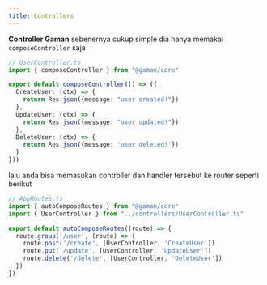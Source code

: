 ```yaml
---
title: Controllers
---
```


**Controller Gaman** sebenernya cukup simple dia hanya memakai `composeController` saja

```ts
// UserController.ts
import { composeController } from "@gaman/core"

export default composeController(() => ({
  CreateUser: (ctx) => {
    return Res.json({message: "user created!"})
  },
  UpdateUser: (ctx) => {
    return Res.json({message: "user updated!"})
  },
  DeleteUser: (ctx) => {
    return Res.json({message: 'user deleted!'})
  }
}))
```

lalu anda bisa memasukan controller dan handler tersebut ke router seperti berikut

```ts
// AppRoutes.ts
import { autoComposeRoutes } from "@gaman/core"
import { UserController } from "../controllers/UserController.ts"

export default autoComposeRoutes((route) => {
  route.group('/user', (route) => {
    route.post('/create', [UserController, 'CreateUser'])
    route.put('/update', [UserController, 'UpdateUser'])
    route.delete('/delete', [UserController, 'DeleteUser'])
  })
})
```
